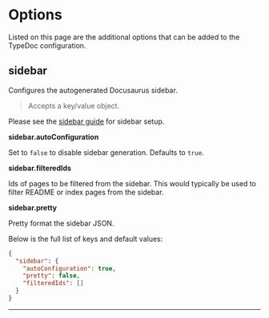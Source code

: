 
# Options

Listed on this page are the additional options that can be added to the TypeDoc configuration.

## sidebar

<Callout emoji="💡">Configures the autogenerated Docusaurus sidebar.</Callout>

> Accepts a key/value object.

Please see the [sidebar guide](/plugins/docusaurus/guide#sidebar) for sidebar setup.

**sidebar.autoConfiguration**

Set to `false` to disable sidebar generation. Defaults to `true`.

**sidebar.filteredIds**

Ids of pages to be filtered from the sidebar. This would typically be used to filter README or index pages from the sidebar.

**sidebar.pretty**

Pretty format the sidebar JSON.

Below is the full list of keys and default values:


```json filename="typedoc.json"
{
  "sidebar": {
    "autoConfiguration": true,
    "pretty": false,
    "filteredIds": []
  }
}

```

___